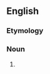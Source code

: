 {{also|bin man}}
==English==

===Etymology===
{{suffix|en|bin|man}}

===Noun===
{{en-noun|binmen}}

# {{alternative spelling of|bin man|lang=en}}